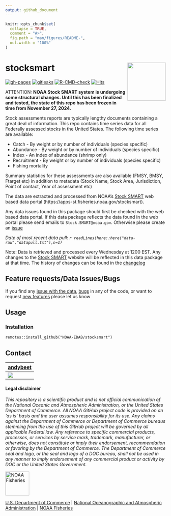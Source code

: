 ```yaml
---
output: github_document
---
```


<!-- README.md is generated from README.Rmd. Please edit that file -->


```r
knitr::opts_chunk$set(
  collapse = TRUE,
  comment = "#>",
  fig.path = "man/figures/README-",
  out.width = "100%"
)
```

# stocksmart <img src="man/figures/logo.png" align="right" width="120" /> 

<!-- badges: start -->
[![gh-pages](https://github.com/NOAA-EDAB/stocksmart/workflows/gh-pages/badge.svg)]((https://github.com/NOAA-EDAB/stocksmart/actions))
[![gitleaks](https://github.com/NOAA-EDAB/stocksmart/workflows/gitleaks/badge.svg)]((https://github.com/NOAA-EDAB/stocksmart/actions))
[![R-CMD-check](https://github.com/NOAA-EDAB/stocksmart/workflows/R-CMD-check/badge.svg)](https://github.com/NOAA-EDAB/stocksmart/actions)
[![Hits](https://hits.seeyoufarm.com/api/count/incr/badge.svg?url=https%3A%2F%2Fgithub.com%2FNOAA-EDAB%2Fstocksmart&count_bg=%2379C83D&title_bg=%23555555&icon=&icon_color=%23E7E7E7&title=hits&edge_flat=false)](https://hits.seeyoufarm.com)
<!-- badges: end -->

ATTENTION:  **NOAA Stock SMART system is undergoing some structural changes. Until this has been finalized and tested, the state of this repo has been frozen in time from November 27, 2024.**

Stock assessments reports are typically lengthy documents containing a great deal of information. This repo contains time series data for all Federally assessed stocks in the United States. The following time series are available:

* Catch - By weight or by number of individuals (species specific)
* Abundance - By weight or by number of individuals (species specific)
* Index - An index of abundance (shrimp only)
* Recruitment - By weight or by number of individuals (species specific)
* Fishing mortality

Summary statistics for these assessments are also available (FMSY, BMSY, Ftarget etc) in addition to metadata (Stock Name, Stock Area, Jurisdiction, Point of contact, Year of assessment etc)

The data are extracted and processed from NOAA's [Stock SMART](https://apps-st.fisheries.noaa.gov/stocksmart) web based data portal (https://apps-st.fisheries.noaa.gov/stocksmart).


Any data issues found in this package should first be checked with the web based data portal. If this data package reflects the data found in the web portal please send emails to `Stock.SMART@noaa.gov`. Otherwise please create an [issue](https://github.com/NOAA-EDAB/stocksmart/issues/new/choose)


*Date of most recent data pull: `r readLines(here::here("data-raw","datapull.txt"),n=1)`* 

Note: Data is retrieved and processed every Wednesday at 1200 EST. Any changes to the [Stock SMART](https://apps-st.fisheries.noaa.gov/stocksmart) website will be reflected in this data package at that time. The history of changes can be found in the [changelog](https://noaa-edab.github.io/stocksmart/news/index.html)

## Feature requests/Data Issues/Bugs

If you find any [issue with the data](https://github.com/NOAA-EDAB/stocksmart/issues/new/choose), [bugs](https://github.com/NOAA-EDAB/stocksmart/issues/new/choose) in any of the code, or want to request [new features](https://github.com/NOAA-EDAB/stocksmart/issues/new/choose) please let us know

## Usage

### Installation

```remotes::install_github("NOAA-EDAB/stocksmart")```

<!-- ### Getting started -->

<!-- Please see the [getting started guide](tbd) in the package documentation -->


## Contact

| [andybeet](https://github.com/andybeet)        
| ----------------------------------------------------------------------------------------------- 
| [![](https://avatars1.githubusercontent.com/u/22455149?s=100&v=4)](https://github.com/andybeet) | 



#### Legal disclaimer

*This repository is a scientific product and is not official
communication of the National Oceanic and Atmospheric Administration, or
the United States Department of Commerce. All NOAA GitHub project code
is provided on an ‘as is’ basis and the user assumes responsibility for
its use. Any claims against the Department of Commerce or Department of
Commerce bureaus stemming from the use of this GitHub project will be
governed by all applicable Federal law. Any reference to specific
commercial products, processes, or services by service mark, trademark,
manufacturer, or otherwise, does not constitute or imply their
endorsement, recommendation or favoring by the Department of Commerce.
The Department of Commerce seal and logo, or the seal and logo of a DOC
bureau, shall not be used in any manner to imply endorsement of any
commercial product or activity by DOC or the United States Government.*

<img src="https://raw.githubusercontent.com/nmfs-general-modeling-tools/nmfspalette/main/man/figures/noaa-fisheries-rgb-2line-horizontal-small.png" height="75" alt="NOAA Fisheries">

[U.S. Department of Commerce](https://www.commerce.gov/) | [National Oceanographic and Atmospheric Administration](https://www.noaa.gov) | [NOAA Fisheries](https://www.fisheries.noaa.gov/)
